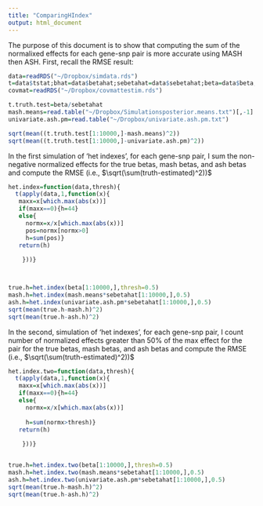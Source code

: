 ```yaml
---
title: "ComparingHIndex"
output: html_document
---
```


The purpose of this document is to show that computing the sum of the normalixed effects for each gene-snp pair is more accurate using MASH then ASH. First, recall the RMSE result:


```r
data=readRDS("~/Dropbox/simdata.rds")
t=data$tstat;bhat=data$betahat;sebetahat=data$sebetahat;beta=data$beta;v.j=matrix(rep(1,ncol(t)*nrow(t)),ncol=ncol(t),nrow=nrow(t))
covmat=readRDS("~/Dropbox/covmattestim.rds")

t.truth.test=beta/sebetahat
mash.means=read.table("~/Dropbox/Simulationsposterior.means.txt")[,-1]
univariate.ash.pm=read.table("~/Dropbox/univariate.ash.pm.txt")

sqrt(mean((t.truth.test[1:10000,]-mash.means)^2))
sqrt(mean((t.truth.test[1:10000,]-univariate.ash.pm)^2))
```

In the first simulation of 'het indexes', for each gene-snp pair, I sum the non-negative normalized effects for the true betas, mash betas, and ash betas and compute the RMSE (i.e., $\sqrt(\sum(truth-estimated)^2))$

```r
het.index=function(data,thresh){
  t(apply(data,1,function(x){
   maxx=x[which.max(abs(x))]
   if(maxx==0){h=44}
   else{
     normx=x/x[which.max(abs(x))]
     pos=normx[normx>0]
     h=sum(pos)}
   return(h)
     
    }))}



true.h=het.index(beta[1:10000,],thresh=0.5)
mash.h=het.index(mash.means*sebetahat[1:10000,],0.5)
ash.h=het.index(univariate.ash.pm*sebetahat[1:10000,],0.5)
sqrt(mean(true.h-mash.h)^2)
sqrt(mean(true.h-ash.h)^2)
```

In the second, simulation of 'het indexes', for each gene-snp pair, I count number of normalized effects greater than 50% of the max effect for the pair for the true betas, mash betas, and ash betas and compute the RMSE (i.e., $\sqrt(\sum(truth-estimated)^2))$

```r
het.index.two=function(data,thresh){
  t(apply(data,1,function(x){
   maxx=x[which.max(abs(x))]
   if(maxx==0){h=44}
   else{
     normx=x/x[which.max(abs(x))]
     
     h=sum(normx>thresh)}
   return(h)
     
    }))}


true.h=het.index.two(beta[1:10000,],thresh=0.5)
mash.h=het.index.two(mash.means*sebetahat[1:10000,],0.5)
ash.h=het.index.two(univariate.ash.pm*sebetahat[1:10000,],0.5)
sqrt(mean(true.h-mash.h)^2)
sqrt(mean(true.h-ash.h)^2)

```

